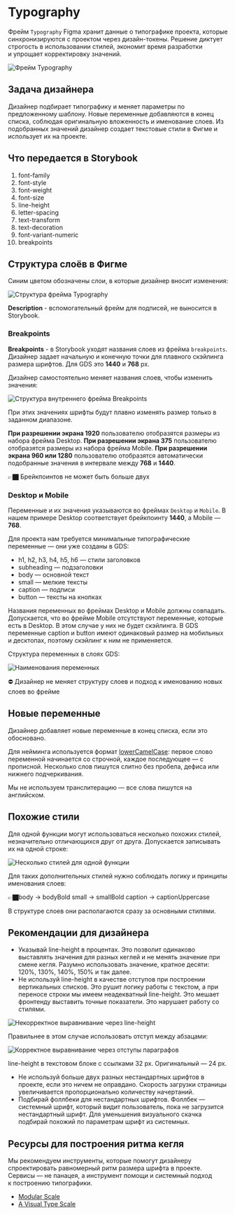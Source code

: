 
<Meta title="Design / Typography" />

# Typography

Фрейм `Typography` Figma хранит данные о типографике проекта, которые синхронизируются с проектом через дизайн-токены. Решение диктует строгость в использовании стилей, экономит время разработки и упрощает корректировку значений.

![Фрейм Typography](images/typography/frame.png)

## Задача дизайнера

Дизайнер подбирает типографику и меняет параметры по предложенному шаблону. Новые переменные добавляются в конец списка, соблюдая оригинальную вложенность и именование слоев. Из подобранных значений дизайнер создает текстовые стили в Фигме и использует их на проекте.

## Что передается в Storybook

1. font-family
1. font-style
1. font-weight
1. font-size
1. line-height
1. letter-spacing
1. text-transform
1. text-decoration
1. font-variant-numeric
1. breakpoints

## Структура слоёв в Фигме

Синим цветом обозначены слои, в которые дизайнер вносит изменения:

![Структура фрейма Typography](images/typography/structure.png)

**Description** - вспомогательный фрейм для подписей, не выносится в Storybook.

### Breakpoints

**Breakpoints** - в Storybook уходят названия слоев из фрейма `breakpoints`. Дизайнер задает начальную и конечную точки для плавного скэйлинга размера шрифтов. Для GDS это **1440** и **768** px.

Дизайнер самостоятельно меняет названия слоев, чтобы изменить значения:

![Структура внутреннего фрейма Breakpoints](images/typography/structure-breakpoints.png)

При этих значениях шрифты будут плавно изменять размер только в заданном диапазоне.

**При разрешении экрана 1920** пользователю отобразятся размеры из набора фрейма Desktop.
**При разрешении экрана 375** пользователю отобразятся размеры из набора фрейма Mobile.
**При разрешении экрана 960 или 1280** пользователю отобразятся автоматически подобранные значения в интервале между **768** и **1440**.

👉🏿 Брейкпоинтов не может быть больше двух

### Desktop и Mobile

Переменные и их значения указываются во фреймах `Desktop` и `Mobile`. В нашем примере Desktop соответствует брейкпоинту **1440**, а Mobile — **768**.

Для проекта нам требуется минимальные типографические переменные — они уже созданы в GDS:

-   h1, h2, h3, h4, h5, h6 — стили заголовков
-   subheading — подзаголовки
-   body — основной текст
-   small — мелкие тексты
-   caption — подписи
-   button — тексты на кнопках

Названия переменных во фреймах Desktop и Mobile должны совпадать. Допускается, что во фрейме Mobile отсутствуют переменные,
которые есть в Desktop. В этом случае у них не будет скэйлинга. В GDS переменные caption и button имеют одинаковый
размер на мобильных и десктопах, поэтому скэйлинг к ним не применяется.

Структура переменных в слоях GDS:

![Наименования переменных](images/typography/variables.png)

⛔ Дизайнер не меняет структуру слоев и подход к именованию новых слоев во фрейме

## Новые переменные

Дизайнер добавляет новые переменные в конец списка, если это обосновано.

Для нейминга используется формат [lowerCamelCase](https://ru.wikipedia.org/wiki/CamelCase): первое слово переменной начинается со строчной, каждое последующее — с прописной. Несколько слов пишутся слитно без пробела, дефиса или нижнего подчеркивания.

Мы не используем транслитерацию — все слова пишутся на английском.

## Похожие стили

Для одной функции могут использоваться несколько похожих стилей, незначительно отличающихся друг от друга. Допускается записывать их на одной строке:

![Несколько стилей для одной функции](images/typography/multiple-styles.png)

Для таких дополнительных стилей нужно соблюдать логику и принципы именования слоев:

👉🏿body → bodyBold small → smallBold caption → captionUppercase

В структуре слоев они располагаются сразу за основными стилями.

## Рекомендации для дизайнера

-   Указывай line-height в процентах. Это позволит одинаково выставлять значения для разных кеглей и не менять значение при смене кегля. Разумно использовать значение, кратное десяти: 120%, 130%, 140%, 150% и так далее.
-   Не используй line-height в качестве отступов при построении вертикальных списков. Это рушит логику работы с текстом, а при переносе строки мы имеем неадекватный line-height. Это мешает фронтенду выставить точные показатели. Это нарушает работу со стилями.

![Некорректное выравнивание через line-height](images/typography/list-incorrect.jpg)

Правильнее в этом случае использовать отступ между абзацами:

![Корректное выравнивание через отступы параграфов](images/typography/list-correct.png)

line-height в текстовом блоке с ссылками 32 px. Оригинальный — 24 px.

-   Не используй больше двух разных нестандартных шрифтов в проекте, если это ничем не оправдано. Скорость загрузки страницы увеличивается пропорционально количеству начертаний.
-   Подбирай фоллбеки для нестандартных шрифтов. Фоллбек — системный шрифт, который видит пользователь, пока не загрузится нестандартный шрифт. Для уменьшения визуального скачка подбирай похожий по параметрам шрифт из системных.

## Ресурсы для построения ритма кегля

Мы рекомендуем инструменты, которые помогут дизайнеру спроектировать равномерный ритм размера шрифта в проекте. Сервисы — не панацея, а инструмент помощи и системный подход к построению типографики.

-   [Modular Scale](https://www.modularscale.com/)
-   [A Visual Type Scale](https://type-scale.com/)
